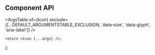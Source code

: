 

<Meta component={Icon} title="Components/Icon" />

<Title>Icon</Title>

## Component API

<ArgsTable
    of={Icon}
    exclude={[...DEFAULT_ARGUMENTSTABLE_EXCLUSION, 'data-size', 'data-glyph', 'aria-label']}
/>

    return <Icon {...args} />;
};

<Canvas hidden>
    <Story
        name="Default"
        args={{
            size: DEFAULT_ICON_SIZE,
            glyph: DEFAULT_ICON_GLYPH,
        }}
        argTypes={Utils.hideComponentProperties({
            size: {
                options: ICON_SIZES,
                control: {
                    type: 'select',
                },
            },
            glyph: {
                options: ICON_GLYPHS,
                control: {
                    type: 'select',
                },
            },
            'aria-label': { table: { disable: true } },
        })}
    >
        {Template.bind({})}
    </Story>
</Canvas>
